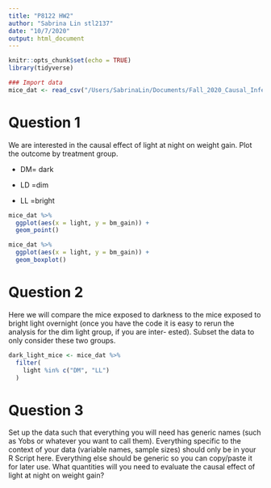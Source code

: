 ```yaml
---
title: "P8122 HW2"
author: "Sabrina Lin stl2137"
date: "10/7/2020"
output: html_document
---
```


```r
knitr::opts_chunk$set(echo = TRUE)
library(tidyverse)
```

```r
### Import data
mice_dat <- read_csv("/Users/SabrinaLin/Documents/Fall_2020_Causal_Inference/Homework/HW2/light.csv") %>% janitor::clean_names()
```

# Question 1 
We are interested in the causal effect of light at night on weight gain. Plot the outcome by treatment group. 

* DM= dark

* LD =dim

* LL =bright

```r
mice_dat %>% 
  ggplot(aes(x = light, y = bm_gain)) + 
  geom_point()

mice_dat %>% 
  ggplot(aes(x = light, y = bm_gain)) + 
  geom_boxplot()
```

# Question 2
Here we will compare the mice exposed to darkness to the mice exposed to bright light overnight (once you have the code it is easy to rerun the analysis for the dim light group, if you are inter- ested). Subset the data to only consider these two groups. 

```r
dark_light_mice <- mice_dat %>% 
  filter(
    light %in% c("DM", "LL")
  )
```

# Question 3

Set up the data such that everything you will need has generic names (such as Yobs or whatever you want to call them). Everything specific to the context of your data (variable names, sample sizes) should only be in your R Script here. Everything else should be generic so you can copy/paste it for later use. What quantities will you need to evaluate the causal effect of light at night on weight gain?

```r

```

